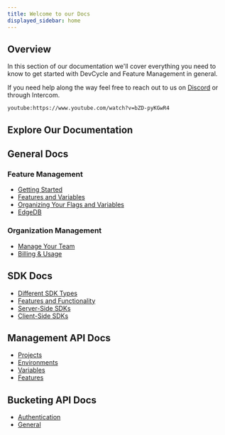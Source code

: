 ```yaml
---
title: Welcome to our Docs
displayed_sidebar: home
---
```


## Overview

In this section of our documentation we'll cover everything you need to know to get started with DevCycle and Feature Management in general.

If you need help along the way feel free to reach out to us on [Discord](https://discord.gg/pKK4fJgGxG) or through Intercom.

`youtube:https://www.youtube.com/watch?v=bZD-pyKGwR4`

## Explore Our Documentation

## General Docs

### Feature Management
 - [Getting Started](/home/feature-management/getting-started/creating-an-account)
 - [Features and Variables](/home/feature-management/features-and-variables/targeting-users)
 - [Organizing Your Flags and Variables](/home/feature-management/organizing-your-flags-and-variables/feature-dashboard)
 - [EdgeDB](/home/feature-management/edgedb/what-is-edgedb)


 ### Organization Management
 - [Manage Your Team](/home/your-organization/manage-team/team-members)
 - [Billing & Usage](/home/your-organization/billing-usage)

## SDK Docs
- [Different SDK Types](/sdk)
- [Features and Functionality](/sdk/features)
- [Server-Side SDKs](/sdk/server-side-sdks/node)
- [Client-Side SDKs](/sdk/client-side-sdks/javascript)


## Management API Docs
- [Projects](/management-api/#tag/Projects)
- [Environments](/management-api/#tag/Environments)
- [Variables](/management-api/#tag/Variables)
- [Features](/management-api/#tag/Features)


## Bucketing API Docs
- [Authentication](/bucketing-api/#section/Authentication)
- [General](/bucketing-api/#tag/devcycle)